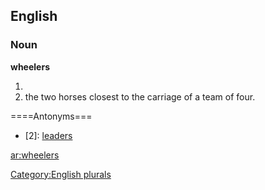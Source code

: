 ==English==

===Noun===
'''wheelers'''

# {{plural of|[[wheeler]]}}
# the two horses closest to the carriage of a team of four.

====Antonyms===
*[2]: [[leaders]]

[[Category:English plurals]]

[[ar:wheelers]]